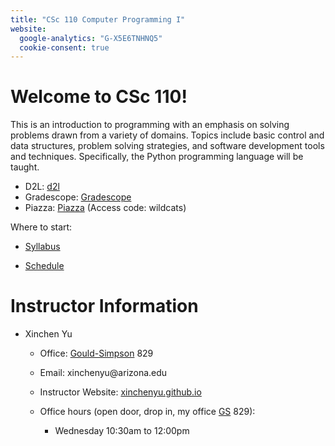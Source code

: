 ```yaml
---
title: "CSc 110 Computer Programming I"
website:
  google-analytics: "G-X5E6TNHNQ5"
  cookie-consent: true
---
```


# Welcome to CSc 110!

This is an introduction to programming with an emphasis on solving problems drawn from a variety of domains. Topics include basic control and data structures, problem solving strategies, and software development tools and techniques. Specifically, the Python programming language will be taught.

-   D2L: [d2l](https://d2l.arizona.edu/d2l/home/1559570)
-   Gradescope: [Gradescope](https://www.gradescope.com/courses/934148) 
-   Piazza: [Piazza](https://piazza.com/arizona/spring2025/csc110) (Access code: wildcats)

Where to start:

-   [Syllabus](syllabus.html)

-   [Schedule](schedule.html)

# Instructor Information

-   Xinchen Yu 

    -   Office: [Gould-Simpson](https://goo.gl/maps/h8Vyf7RNQiMAScDY6) 829

    -   Email: xinchenyu\@arizona.edu

    -   Instructor Website: [xinchenyu.github.io](https://xinchenyu.github.io/)

    -   Office hours (open door, drop in, my office [GS](https://goo.gl/maps/h8Vyf7RNQiMAScDY6) 829):

        -   Wednesday 10:30am to 12:00pm
